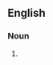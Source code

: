 {{also|algerians}}

==English==

===Noun===
{{head|en|noun plural form}}

# {{plural of|Algerian|lang=en}}
